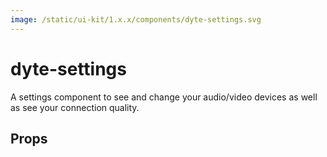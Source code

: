 ```yaml
---
image: /static/ui-kit/1.x.x/components/dyte-settings.svg
---
```


# dyte-settings

A settings component to see and change your audio/video devices
as well as see your connection quality.

## Props

<PropsTable of="dyte-settings" />

